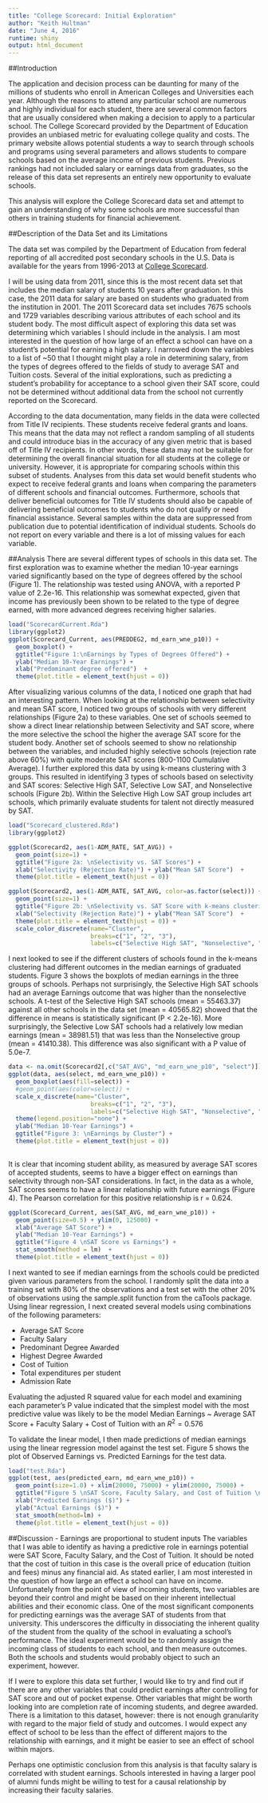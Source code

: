 ```yaml
---
title: "College Scorecard: Initial Exploration"
author: "Keith Hultman"
date: "June 4, 2016"
runtime: shiny
output: html_document
---
```


##Introduction

The application and decision process can be daunting for many of the millions of students who enroll in American Colleges and Universities each year.  Although the reasons to attend any particular school are numerous and highly individual for each student, there are several common factors that are usually considered when making a decision to apply to a particular school. The College Scorecard provided by the Department of Education provides an unbiased metric for evaluating college quality and costs. The primary website allows potential students a way to search through schools and programs using several parameters and allows students to compare schools based on the average income of previous students. Previous rankings had not included salary or earnings data from graduates, so the release of this data set represents an entirely new opportunity to evaluate schools. 

This analysis will explore the College Scorecard data set and attempt to gain an understanding of why some schools are more successful than others in training students for financial achievement.  

##Description of the Data Set and its Limitations

The data set was compiled by the Department of Education from federal reporting of all accredited post secondary schools in the U.S. Data is available for the years from 1996-2013 at [College Scorecard](https://collegescorecard.ed.gov/). 

I will be using data from 2011, since this is the most recent data set that includes the median salary of students 10 years after graduation. In this case, the 2011 data for salary are based on students who graduated from the institution in 2001. The 2011 Scorecard data set includes 7675 schools and 1729 variables describing various attributes of each school and its student body. The most difficult aspect of exploring this data set was determining which variables I should include in the analysis. I am most interested in the question of how large of an effect a school can have on a student's potential for earning a high salary. I narrowed down the variables to a list of ~50 that I thought might play a role in determining salary, from the types of degrees offered to the fields of study to average SAT and Tuition costs. Several of the initial explorations, such as predicting a student's probability for acceptance to a school given their SAT score, could not be determined without additional data from the school not currently reported on the Scorecard. 

According to the data documentation, many fields in the data were collected from Title IV recipients. These students receive federal grants and loans. This means that the data may not reflect a random sampling of all students and could introduce bias in the accuracy of any given metric that is based off of Title IV recipients. In other words, these data may not be suitable for determining the overall financial situation for all students at the college or university. However, it is appropriate for comparing schools within this subset of students. Analyses from this data set would benefit students who expect to receive federal grants and loans when comparing the parameters of different schools and financial outcomes. Furthermore, schools that deliver beneficial outcomes for Title IV students should also be capable of delivering beneficial outcomes to students who do not qualify or need financial assistance. Several samples within the data are suppressed from publication due to potential identification of individual students. Schools do not report on every variable and there is a lot of missing values for each variable.

##Analysis
There are several different types of schools in this data set. The first exploration was to examine whether the median 10-year earnings varied significantly based on the type of degrees offered by the school (Figure 1). The relationship was tested using ANOVA, with a reported P value of 2.2e-16. This relationship was somewhat expected, given that income has previously been shown to be related to the type of degree earned, with more advanced degrees receiving higher salaries.

```r
load("ScorecardCurrent.Rda")
library(ggplot2)
ggplot(Scorecard_Current, aes(PREDDEG2, md_earn_wne_p10)) + 
  geom_boxplot() + 
  ggtitle("Figure 1:\nEarnings by Types of Degrees Offered") +
  ylab("Median 10-Year Earnings") + 
  xlab("Predominant degree offered")  +
  theme(plot.title = element_text(hjust = 0))

```

After visualizing various columns of the data, I noticed one graph that had an interesting pattern. When looking at the relationship between selectivity and mean SAT score, I noticed two groups of schools with very different relationships (Figure 2a) to these variables. One set of schools seemed to show a direct linear relationship between Selectivity and SAT score, where the more selective the school the higher the average SAT score for the student body. Another set of schools seemed to show no relationship between the variables, and included highly selective schools (rejection rate above 60%) with quite moderate SAT scores (800-1100 Cumulative Average). I further explored this data by using k-means clustering with 3 groups. This resulted in identifying 3 types of schools based on selectivity and SAT scores: Selective High SAT, Selective Low SAT, and Nonselective schools (Figure 2b). Within the Selective High Low SAT group includes art schools, which primarily evaluate students for talent not directly measured by SAT.  

```r
load("Scorecard_clustered.Rda")
library(ggplot2)

ggplot(Scorecard2, aes(1-ADM_RATE, SAT_AVG)) +
  geom_point(size=1) + 
  ggtitle("Figure 2a: \nSelectivity vs. SAT Scores") +
  xlab("Selectivity (Rejection Rate)") + ylab("Mean SAT Score")  +
  theme(plot.title = element_text(hjust = 0))

```

```r
ggplot(Scorecard2, aes(1-ADM_RATE, SAT_AVG, color=as.factor(select))) +
  geom_point(size=1) + 
  ggtitle("Figure 2b: \nSelectivity vs. SAT Score with k-means clustering of 3 groups") +
  xlab("Selectivity (Rejection Rate)") + ylab("Mean SAT Score")  +
  theme(plot.title = element_text(hjust = 0)) +
  scale_color_discrete(name="Cluster",
                       breaks=c("1", "2", "3"),
                       labels=c("Selective High SAT", "Nonselective", "Selective Low SAT")) 
```

I next looked to see if the different clusters of schools found in the k-means clustering had different outcomes in the median earnings of graduated students. Figure 3 shows the boxplots of median earnings in the three groups of schools. Perhaps not surprisingly, the Selective High SAT schools had an average Earnings outcome that was higher than the nonselective schools. A t-test of the Selective High SAT schools (mean = 55463.37) against all other schools in the data set (mean = 40565.82) showed that the difference in means is statistically significant (P < 2.2e-16). More surprisingly, the Selective Low SAT schools had a relatively low median earnings (mean = 38981.51) that was less than the Nonselective group (mean = 41410.38). This difference was also significant with a P value of 5.0e-7.

```r
data <- na.omit(Scorecard2[,c("SAT_AVG", "md_earn_wne_p10", "select")])
ggplot(data, aes(select, md_earn_wne_p10)) +
  geom_boxplot(aes(fill=select)) +
  #geom_point(aes(color=select)) +
  scale_x_discrete(name="Cluster",
                       breaks=c("1", "2", "3"),
                       labels=c("Selective High SAT", "Nonselective", "Selective Low SAT")) +
  theme(legend.position="none") +
  ylab("Median 10-Year Earnings") +
  ggtitle("Figure 3: \nEarnings by Cluster") +
  theme(plot.title = element_text(hjust = 0))
  
```


It is clear that incoming student ability, as measured by average SAT scores of accepted students, seems to have a bigger effect on earnings than selectivity through non-SAT considerations. In fact, in the data as a whole, SAT scores seems to have a linear relationship with future earnings (Figure 4). The Pearson correlation for this positive relationship is r = 0.624. 

```r
ggplot(Scorecard_Current, aes(SAT_AVG, md_earn_wne_p10)) +
  geom_point(size=0.5) + ylim(0, 125000) + 
  xlab("Average SAT Score") + 
  ylab("Median 10-Year Earnings") + 
  ggtitle("Figure 4 \nSAT Score vs Earnings") + 
  stat_smooth(method = lm)  +
  theme(plot.title = element_text(hjust = 0))

```

I next wanted to see if median earnings from the schools could be predicted given various parameters from the school. I randomly split the data into a training set with 80% of the observations and a test set with the other 20% of observations using the sample.split function from the caTools package.  Using linear regression, I next created several models using combinations of the following parameters:

* Average SAT Score
* Faculty Salary
* Predominant Degree Awarded
* Highest Degree Awarded
* Cost of Tuition
* Total expenditures per student
* Admission Rate

Evaluating the adjusted R squared value for each model and examining each parameter's P value indicated that the simplest model with the most predictive value was likely to be the model 
Median Earnings ~ Average SAT Score + Faculty Salary + Cost of Tuition
with an $R^2 = 0.576$

To validate the linear model, I then made predictions of median earnings using the linear regression model against the test set. Figure 5 shows the plot of Observed Earnings vs. Predicted Earnings for the test data. 

```r
load("test.Rda")
ggplot(test, aes(predicted_earn, md_earn_wne_p10)) + 
  geom_point(size=1.0) + xlim(20000, 75000) + ylim(20000, 75000) +
  ggtitle("Figure 5 \nSAT Score, Faculty Salary, and Cost of Tuition \nPredicts Future Earnings in Test Set") +
  xlab("Predicted Earnings ($)") +
  ylab("Actual Earnings ($)") +
  stat_smooth(method=lm) +
  theme(plot.title = element_text(hjust = 0))

```

##Discussion - Earnings are proportional to student inputs
The variables that I was able to identify as having a predictive role in earnings potential were SAT Score, Faculty Salary, and the Cost of Tuition. It should be noted that the cost of tuition in this case is the overall price of education (tuition and fees) minus any financial aid. As stated earlier, I am most interested in the question of how large an effect a school can have on income. Unfortunately from the point of view of incoming students, two variables are beyond their control and might be based on their inherent intellectual abilities and their economic class. One of the most significant components for predicting earnings was the average SAT of students from that university. This underscores the difficulty in dissociating the inherent quality of the student from the quality of the school in evaluating a school's performance. The ideal experiment would be to randomly assign the incoming class of students to each school, and then measure outcomes. Both the schools and students would probably object to such an experiment, however. 

If I were to explore this data set further, I would like to try and find out if there are any other variables that could predict earnings after controlling for SAT score and out of pocket expense. Other variables that might be worth looking into are completion rate of incoming students, and degree awarded. There is a limitation to this dataset, however: there is not enough granularity with regard to the major field of study and outcomes. I would expect any effect of school to be less than the effect of different majors to the relationship with earnings, and it might be easier to see an effect of school within majors. 

Perhaps one optimistic conclusion from this analysis is that faculty salary is correlated with student earnings. Schools interested in having a larger pool of alumni funds might be willing to test for a causal relationship by increasing their faculty salaries. 
